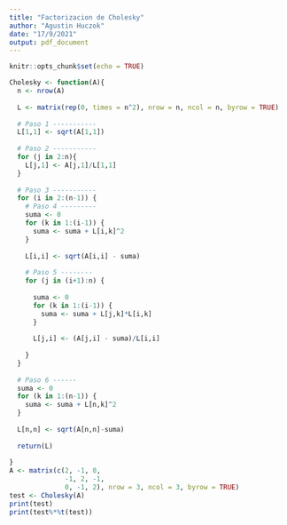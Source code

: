 ```yaml
---
title: "Factorizacion de Cholesky"
author: "Agustin Huczok"
date: "17/9/2021"
output: pdf_document
---
```


```r
knitr::opts_chunk$set(echo = TRUE)
```

```r
Cholesky <- function(A){
  n <- nrow(A)
  
  L <- matrix(rep(0, times = n^2), nrow = n, ncol = n, byrow = TRUE)
  
  # Paso 1 -----------
  L[1,1] <- sqrt(A[1,1])
  
  # Paso 2 -----------
  for (j in 2:n){
    L[j,1] <- A[j,1]/L[1,1]
  }
  
  # Paso 3 -----------
  for (i in 2:(n-1)) {
    # Paso 4 ---------
    suma <- 0
    for (k in 1:(i-1)) {
      suma <- suma + L[i,k]^2
    }
    
    L[i,i] <- sqrt(A[i,i] - suma)
    
    # Paso 5 --------
    for (j in (i+1):n) {
      
      suma <- 0
      for (k in 1:(i-1)) {
        suma <- suma + L[j,k]*L[i,k]
      }
      
      L[j,i] <- (A[j,i] - suma)/L[i,i] 
      
    }
  }
  
  # Paso 6 ------
  suma <- 0
  for (k in 1:(n-1)) {
    suma <- suma + L[n,k]^2
  }
  
  L[n,n] <- sqrt(A[n,n]-suma)
  
  return(L)
  
}
A <- matrix(c(2, -1, 0,
              -1, 2, -1,
              0, -1, 2), nrow = 3, ncol = 3, byrow = TRUE)
test <- Cholesky(A)
print(test)
print(test%*%t(test))
```